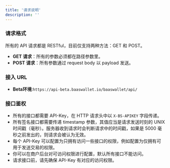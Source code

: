 ```yaml
---
title: '请求说明'
description: ''
---
```


### 请求格式

所有的 API 请求都是 RESTful，目前仅支持两种方法：GET 和 POST。

*  **GET 请求**：所有的参数必须都在路径参数里。
* **POST 请求**：所有参数通过 request body 以 payload 发送。

### 接入 URL

- **Beta环境**:`https://api-beta.baaswallet.io/baaswallet/api/`

### 接口鉴权

- 所有的接口都需要 API-Key，在 HTTP 请求头中以 `X-BS-APIKEY` 字段传递。
- 所有签名接口都需要传递 timestamp 参数，其值应当是请求发送时刻的 UNIX 时间戳（毫秒）。服务器收到请求时会判断请求中的时间戳，如果是 5000 毫秒之前发出的，则请求会被认为无效。
- 每个 API-Key 可以配置为只拥有访问一些接口的权限，例如配置为仅拥有可用于发送交易的权限。
- 你可以在商户后台对可访问权限进行配置，默认所有接口不能访问。
- 请求接口前，请先确保 API-Key 有对应的访问权限。
